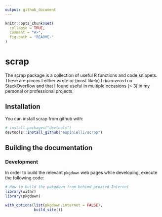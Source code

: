 ```yaml
---
output: github_document
---
```


<!-- README.md is generated from README.Rmd. Please edit that file -->

```r
knitr::opts_chunk$set(
  collapse = TRUE,
  comment = "#>",
  fig.path = "README-"
)
```

# scrap

The scrap package is a collection of useful R functions and code snippets.
These are pieces I either wrote or (most likely) I _discovered_ on StackOverflow and that I found useful
in multiple occasions (> 3) in my personal or professional projects.

## Installation

You can install scrap from github with:

```r
# install.packages("devtools")
devtools::install_github("espinielli/scrap")
```


## Building the documentation

### Development

In order to build the relevant `pkgdown` web pages while developing,
execute the following code:

```r

# How to build the pakgdown from behind proxied Internet
library(withr)
library(pkgdown)

with_options(list(pkgdown.internet = FALSE),
             build_site())

```
